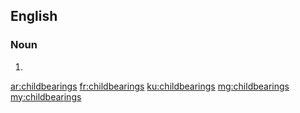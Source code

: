 ==English==

===Noun===
{{head|en}}

# {{plural of|childbearing}}

[[ar:childbearings]]
[[fr:childbearings]]
[[ku:childbearings]]
[[mg:childbearings]]
[[my:childbearings]]